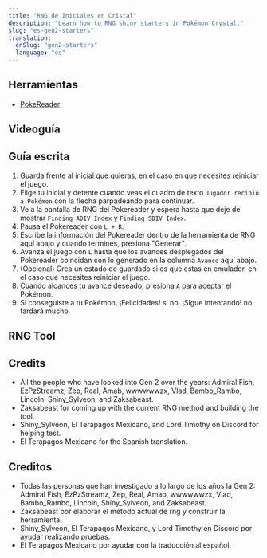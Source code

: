 ```yaml
---
title: "RNG de Iniciales en Cristal"
description: "Learn how to RNG shiny starters in Pokémon Crystal."
slug: "es-gen2-starters"
translation:
  enSlug: "gen2-starters"
  language: "es"
---
```


## Herramientas

- [PokeReader](/install-pokereader)

## Videoguía

<YouTubeVideo src="https://www.youtube.com/embed/1PFQv-S8a48?si=7N6RoITaJg0lyrPR" />

## Guía escrita

1. Guarda frente al inicial que quieras, en el caso en que necesites reiniciar el juego.
2. Elige tu inicial y detente cuando veas el cuadro de texto `Jugador recibió a Pokémon` con la flecha parpadeando para continuar.
3. Ve a la pantalla de RNG del Pokereader y espera hasta que deje de mostrar `Finding ADIV Index` y `Finding SDIV Index`.
4. Pausa el Pokereader con `L + R`.
5. Escribe la información del Pokereader dentro de la herramienta de RNG aquí abajo y cuando termines, presiona "Generar".
6. Avanza el juego con `L` hasta que los avances desplegados del Pokereader coincidan con lo generado en la columna `Avance` aquí abajo.
7. (Opcional) Crea un estado de guardado si es que estas en emulador, en el caso que necesites reiniciar el juego.
8. Cuando alcances tu avance deseado, presiona `A` para aceptar el Pokémon.
9. Si conseguiste a tu Pokémon, ¡Felicidades! si no, ¡Sigue intentando! no tardará mucho.

## RNG Tool

<Gen2PokemonRng type="starter" language="es" />

## Credits

- All the people who have looked into Gen 2 over the years: Admiral Fish, EzPzStreamz, Zep, Real, Amab, wwwwwwzx, Vlad, Bambo_Rambo, Lincoln, Shiny_Sylveon, and Zaksabeast.
- Zaksabeast for coming up with the current RNG method and building the tool.
- Shiny_Sylveon, El Terapagos Mexicano, and Lord Timothy on Discord for helping test.
- El Terapagos Mexicano for the Spanish translation.

## Creditos

- Todas las personas que han investigado a lo largo de los años la Gen 2: Admiral Fish, EzPzStreamz, Zep, Real, Amab, wwwwwwzx, Vlad, Bambo_Rambo, Lincoln, Shiny_Sylveon, and Zaksabeast.
- Zaksabeast por elaborar el método actual de rng y construir la herramienta.
- Shiny_Sylveon, El Terapagos Mexicano, y Lord Timothy en Discord por ayudar realizando pruebas.
- El Terapagos Mexicano por ayudar con la traducción al español.
